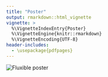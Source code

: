 ```yaml
---
title: "Poster"
output: rmarkdown::html_vignette
vignette: >
  %\VignetteIndexEntry{Poster}
  %\VignetteEngine{knitr::rmarkdown}
  %\VignetteEncoding{UTF-8}
header-includes:
  - \usepackage{pdfpages}
---
```

![Fluxible poster](poster_fluxible.png)
<!-- \includepdf[pages={-}]{dissemination/poster_fluxible.pdf} -->
